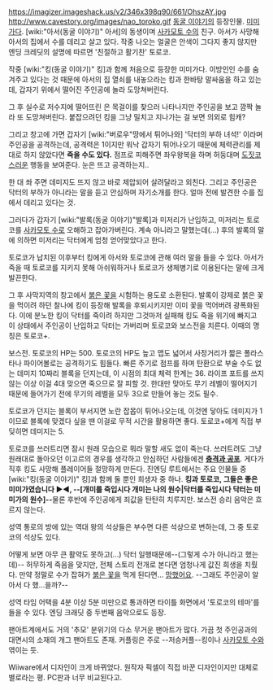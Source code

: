 https://imagizer.imageshack.us/v2/346x398q90/661/OhszAY.jpg
http://www.cavestory.org/images/nao_toroko.gif
[[동굴 이야기]]의 등장인물. [[미미가]]다. [wiki:"아서(동굴 이야기)" 아서]의 동생이며 [[사카모토 수]]의 친구. 아서가 사망해 아서의 집에서 수를 데리고 살고 있다.
작중 나오는 얼굴은 안색이 그다지 좋지 않지만 엔딩 크레딧의 설명에 따르면 '친절하고 활기찬' 토로코.

작중 [wiki:"킹(동굴 이야기)" 킹]과 함께 처음으로 등장한 미미가다. 이방인인 수를 숨겨주고 있다는 것 때문에 아서의 집 열쇠를 내놓으라는 킹과 한바탕 말싸움을 하고 있는데, 갑자기 위에서 떨어진 주인공에 놀라 도망쳐버린다.

그 후 실수로 저수지에 떨어뜨린 은 목걸이를 찾으러 나타나지만 주인공을 보고 깜짝 놀라 또 도망쳐버린다. 붙잡으려던 킹을 그냥 밀치고 지나가는 걸 보면 의외로 힘캐?

그리고 창고에 가면 갑자기 [wiki:"버로우"땅에서 튀어나와] '닥터의 부하 녀석!' 이라며 주인공을 공격하는데, 공격력은 1이지만 워낙 갑자기 튀어나오기 때문에 체력관리를 제대로 하지 않았다면 '''죽을 수도 있다.''' 점프로 피해주면 좌우왕복을 하며 허둥대며 [[도짓코]]스러운 행동을 보여준다. 눈은 뜨고 공격하는지..

한 대 쏴 주면 데미지도 뜨지 않고 바로 제압되어 살려달라고 외친다. 그리고 주인공은 닥터의 부하가 아니라는 말을 듣고 안심하며 자기소개를 한다. 얼마 전에 발견한 수를 집에서 데리고 있다는 것.

그러다가 갑자기 [wiki:"발록(동굴 이야기)"발록]과 미저리가 난입하고, 미저리는 토로코를 [[사카모토 수]]로 오해하고 잡아가버린다. 계속 아니라고 말했는데(...) 후의 발록의 말에 의하면 미저리는 닥터에게 엄청 얻어맞았다고 한다.

토로코가 납치된 이후부터 킹에게 아서와 토로코에 관해 여러 말을 들을 수 있다. 아서가 죽을 때 토로코를 지키지 못해 아쉬워하거나 토로코가 생체병기로 이용된다는 말에 크게 발끈한다.

그 후 사막지역의 창고에서 [[붉은 꽃]]을 시험하는 용도로 소환된다. 발록이 강제로 붉은 꽃을 먹이려 하던 찰나에 킹이 등장해 발록을 후퇴시키지만 이미 꽃을 먹어버려 광폭화된다. 이에 분노한 킹이 닥터를 죽이려 하지만 그것마저 실패해 킹도 죽을 위기에 빠지고 이 상태에서 주인공이 난입하고 닥터는 가버리며 토로코와 보스전을 치른다. 이때의 명칭은 토로코+.

보스전. 토로코의 HP는 500. 토로코의 HP도 높고 맵도 넓어서 사정거리가 짧은 폴라스타나 파이어볼로는 공격하기도 힘들다. 빠른 주기로 점프를 하며 탄환으로 부술 수도 없는 데미지 10짜리 블록을 던지는데, 이 시점의 최대 체력 한계는 36. 라이프 포트를 쓰지 않는 이상 이걸 4대 맞으면 죽으므로 잘 피할 것. 한대만 맞아도 무기 레벨이 떨어지기 때문에 들어가기 전에 무기의 레벨을 모두 3으로 만들어 놓는 것도 필수.

토로코가 던지는 블록이 부서지면 노란 잡몹이 튀어나오는데, 이것엔 닿아도 데미지가 1이므로 블록에 맞겠다 싶을 땐 이걸로 무적 시간을 활용하면 좋다. 토로코+에게 직접 부딪히면 데미지는 5.

토로코를 쓰러트리면 잠시 원래 모습으로 뭐라 말할 새도 없이 죽는다. 쓰러트려도 그냥 원래대로 돌아오던 이고르의 경우를 생각하고 안심하던 사람들에겐 '''[[충격과 공포]]'''. 게다가 직후 킹도 사망해 플레이어들 절망하게 만든다. 진엔딩 루트에서는 주요 인물들 중 [wiki:"킹(동굴 이야기)" 킹]과 함께 둘 뿐인 희생자 중 하나. '''킹과 토로코, 그들은 좋은 미미가였습니다 ▶◀, --[개미를 죽입시다 개미는 나의 원수|닥터를 죽입시다 닥터는 미미가의 원수]-- '''물론 후반에 주인공에게 죄값을 탄탄히 치루지만.
보스전 승리 음악은 흐르지 않는다.

성역 통로의 방에 있는 역대 왕의 석상들은 부수면 다른 석상으로 변하는데, 그 중 토로코의 석상도 있다.

어떻게 보면 아무 큰 활약도 못하고(...) 닥터 일행때문에--(그렇게 수가 아니라고 했는데)-- 허무하게 죽음을 맞지만, 전체 스토리 전개로 본다면 엄청나게 값진 희생을 치뤘다. 만약 정말로 수가 잡혀가 [[붉은 꽃]]을 먹게 된다면... [[망했어요]]. --그래도 주인공이 알아서 다 했...을까?--

성역 타임 어택을 4분 이상 5분 미만으로 통과하면 타이틀 화면에서 '토로코의 테마'를 들을 수 있다. 엔딩 크래딧 중 두번째 음악으로도 등장.

팬아트계에서도 거의 '추모' 분위기의 다소 무거운 팬아트가 많다. 가끔 첫 주인공과의 대면시의 소재의 개그 팬아트도 존재. 커플링은 주로 --저승커플--킹이나 [[사카모토 수]]와 엮이는 듯.

Wiiware에서 디자인이 크게 바뀌었다. 원작자 픽셀이 직접 바꾼 디자인이지만 대체로 별로라는 평. PC판과 너무 비교된다고.

